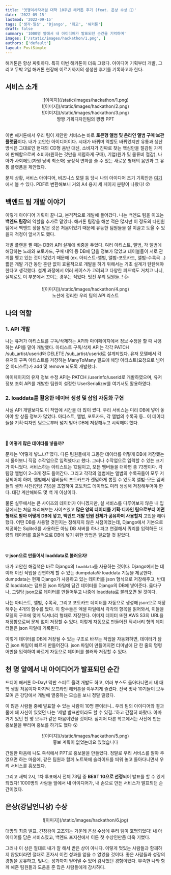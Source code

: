 ```yaml
---
title: '멋쟁이사자처럼 대학 10주년 해커톤 후기 (feat. 은상 수상 🥈)'
date: '2022-09-15'
lastmod: '2022-09-15'
tags: ['생각·일상', 'Django', '회고', '해커톤']
draft: false
summary: '1000명 앞에서 내 아이디어가 발표되던 순간을 기억하며'
images: ['/static/images/hackathon/1.png', ]
authors: ['default']
layout: PostSimple
---
```

해커톤은 항상 짜릿하다. 특히 이번 해커톤이 더욱 그랬다.
아이디어 기획부터 개발, 그리고 무박 2일 해커톤 현장에 이르기까지의 생생한 후기를 기록하고자 한다.


## 서비스 소개
<center>![이미지](/static/images/hackathon/1.png)</center>
<center>![이미지](/static/images/hackathon/2.png)</center>
<center>![이미지](/static/images/hackathon/3.png)</center>
<center>짱짱 기획디자인팀의 짱짱 PPT</center>

<br/>

이번 해커톤에서 우리 팀이 제안한 서비스는 바로 **토큰형 앨범 및 온라인 앨범 구매ˑ보관 플랫폼**이다.
내가 고안한 아이디어이다.
시대가 바뀌며 역할도 바뀌었지만 유통과 생산 방식은 그대로인 현재의 CD형 음반 대신, 
소비자가 진짜로 찾는 핵심만을 절감된 가격에 판매함으로써 소비자(원하는 것만을 저렴하게 구매), 기업(원가 및 물류비 절감), 나아가 사회에도(자원 낭비 최소화)
긍정적 변화를 줄 수 있는 새로운 형태의 음반과 그 유통 플랫폼을 제안했다.

문제 상황, 서비스 아이디어, 비즈니스 모델 등 당시 나의 아이디어 초기 기획안은 [여기](https://ajar-stilton-2c0.notion.site/93793f7720db4dcf82509501f3136963)에서
볼 수 있다. PDF로 변환해보니 거의 A4 용지 세 페이지 분량이 나왔다! 😮


## 백엔드 팀 개발 이야기

이렇게 아이디어 기획이 끝나고, 본격적으로 개발에 들어갔다.
나는 백엔드 팀을 이끄는 **백엔드 팀장**의 역할을 추가로 맡았다.
해커톤 팀장을 해본 적은 많지만 이 정도의 다인원 팀에서 백엔드 장을 맡은 것은 처음이었기 때문에
유능한 팀원들을 잘 이끌고 도울 수 있을지 걱정이 앞서기도 했다.

개발 플랜을 짤 때는 DB와 API 설계에 비중을 두었다.
여러 아티스트, 앨범, 각 앨범에 해당하는 노래와 포토카드, 구매 내역 등 DB에 담을 정보가 많았고
테이블들이 서로 관계를 맺고 있는 것이 많았기 때문에 (ex. 아티스트-앨범, 앨범-포토카드, 앨범-수록곡 ..)
짧은 개발 기간 동안 혼란 없이 효율적으로 개발을 하기 위해서는 기초 설계가 탄탄해야 한다고 생각했다.
설계 과정에서 여러 케이스가 고려되고 다양한 피드백도 거치고 나니, 실제로도 이 부분에서 꼬이는 경우는 적었다.
멋진 우리 팀원들..! 👍

<center>![이미지](/static/images/hackathon/4.png)</center>
<center>노션에 정리한 우리 팀의 API 리스트</center>


## 나의 역할
### 1. API 개발

나는 유저가 아티스트를 구독/삭제하는 API와 마이페이지에서 정보 수정을 할 때 사용하는 API를 맡아 개발했다.
아티스트 구독/삭제 API는 각각 PATCH /sub_artist/userid와 DELETE /sub_artist/userid로 설계되었다.
유저 모델에서 각 유저의 구독 아티스트를 저장하는 ManyToMany 필드에 해당 아티스트(요청으로 넘어온 아티스트)가 add 및 remove 되도록 개발했다.

마이페이지의 유저 정보 수정 API는 PATCH /userinfo/userid로 개발하였으며, 
유저 정보 조회 API를 개발한 팀원이 설정한 UserSerializer를 여기서도 활용하였다.


### 2. loaddata를 활용한 데이터 생성 및 삽입 자동화 구현


사실 API 개발보다도 이 작업에 시간을 더 많이 썼다.
우리 서비스는 미리 DB에 넣어 놓아야 할 상품 정보가 많았다.
아티스트, 앨범, 포토카드, 각 앨범의 수록곡 등..
이 데이터들을 기획·디자인 팀으로부터 넘겨 받아 DB에 저장해두고 시작해야 했다.

<br/>

**🤔 어떻게 많은 데이터를 넣을까?**

문제는 '어떻게 넣느냐?'였다.
다른 팀원들에게 그동안 데이터를 어떻게 DB에 저장했는지 물어보니 직접 수작업으로 입력했다고 했다.
그러나 수작업으로 입력할 수 있는 크기가 아니었다.
서비스하는 아티스트는 12팀이고, 모든 멤버들을 더하면 총 73명이다.
각 팀당 앨범이 2~3개 정도 들어간다.
그리고 각각의 앨범에는 앨범의 수록곡들이 모두 저장되어야 하며, 
앨범에서 멤버들의 포토카드가 랜덤하게 뽑힐 수 있도록
앨범-모든 멤버들의 셀카 사진(인당 7장)을 조합하여 포토카드 데이터도 미리 생성해 저장해두어야 한다.
대강 계산해봐도 몇 백 개 이상이다.

물론 실무에서는 큰 사이즈의 데이터가 아니겠지만, 실 서비스를 다루어보지 않은 내 입장에서는 처음 처리해보는 사이즈였고
**많은 양의 데이터를 기획·디자인 팀으로부터 어떤 형태로 받아 어떻게 DB에 넣고, 백엔드 개발 인원 전체가 공유하며 사용할지** 고민을 해야 했다.
어떤 DB를 사용할 것인지는 정해지지 않은 시점이었는데, Django에서 기본으로 제공하는 Sqlite3를 사용하든
아님 DB 서버를 하나 파고 연결해서 쿼리를 입력하든 대량의 데이터를 효율적으로 DB에 넣기 위한 방법은 필요할 것 같았다.

<br/>

**💡 json으로 만들어서 loaddata로 불러오자!**


내가 고안한 해결책은 바로 Django의 `loaddata`를 사용하는 것이다.
Django에서는 데이터 이전 작업을 간편하게 할 수 있는 dumpdata와 loaddata 기능을 제공한다.
dumpdata는 현재 Django가 사용하고 있는 데이터를 json 형식으로 저장해주고,
반대로 loaddata는 덤프된 json 파일에 담긴 데이터를 Django의 DB에 넣어준다.
옳다구나, 그렇담 json으로 데이터를 만들어두고 나중에 loaddata로 불러오면 될 것이다.

나는 아티스트, 앨범, 수록곡, 그리고 포토카드 데이터를 자동으로 생성해 json으로 저장해주는 4개의 함수를 짰다.
이 함수들은 엑셀 파일에서 각각의 항목을 읽어와서, 이들을 모델의 구조에 맞게 딕셔너리 형태로 저장한다.
이미지 데이터 또한 AWS S3의 URL을 저장함으로써 문제 없이 저장할 수 있다.
이렇게 자동으로 만들어진 딕셔너리 형의 데이터들은 json 파일에 기록된다.


이렇게 데이터를 DB에 저장될 수 있는 구조로 바꾸는 작업을 자동화하면, 데이터가 담긴 json 파일이 빠르게 만들어진다.
json 파일이 만들어지면 터미널에 단 한 줄의 명령어만을 입력하여 빠르게 자동으로 데이터를 불러와 저장할 수 있다.


## 천 명 앞에서 내 아이디어가 발표되던 순간

드디어 해커톤 D-Day! 막판 스퍼트 올려 개발도 하고, 여러 부스도 돌아다니면서 내 대학 생활 처음이자 마지막 오프라인 해커톤을 야무지게 즐겼다.
전국 멋사 10기들이 모두 모여 큰 강당에서 개발에 열중하는 모습을 보니 정말 떨렸다.


이 많은 사람들 중에 발표할 수 있는 사람이 10명 뿐이라니.. 
우리 팀의 아이디어와 결과물에 꽤 자신이 있었던 나는 '제발 발표만이라도 할 수 있길..'하고 간절히 바랐다.
아마 거기 있던 천 명 모두가 같은 마음이었을 것이다.
심지어 다른 학교에서는 사전에 만든 홍보물을 뿌리며 홍보를 하기도 했다 😮

<center>![이미지](/static/images/hackathon/5.png)</center>
<center>홍보 계획이 없었는데요 있었습니다</center>

간절한 마음에 나도 즉석에서 PPT로 홍보물을 만들었다.
정말로 우리 서비스를 알아 주었으면 하는 마음에, 같은 팀원과 함께 노트북에 슬라이드를 띄워 놓고 돌아다니면서 우리 서비스를 홍보했다.


그리고 새벽 2시, 1차 투표에서 전체 73팀 중 **BEST 10으로 선정**되어 발표를 할 수 있게 되었다!
1000명의 사람들 앞에서 내 아이디어가, 내 손으로 만든 서비스가 발표되던 순간이었다.

## 은상(강남언니상) 수상

<center>![이미지](/static/images/hackathon/6.jpg)</center>


대망의 최종 발표. 긴장감이 고조되는 가운데 은상 수상에 우리 팀이 호명되었다!
내 아이디어를 담은 서비스였고, 백엔드 포지션에서 이룬 첫 수상인만큼 더욱 기뻤다.

그러나 이 상은 절대로 내가 잘 해서 받은 상이 아니다.
이렇게 멋있는 사람들과 함께하지 않았더라면 절대로 혼자서 이런 성과를 얻을 수 없었을 것이다.
좋은 사람들과 성장의 경험을 공유하고, 빛나는 성과까지 얻어낼 수 있어 감사했던 경험이었다.
부족한 나와 함께 해준 팀원들과 도움을 준 많은 사람들에게 감사하다.